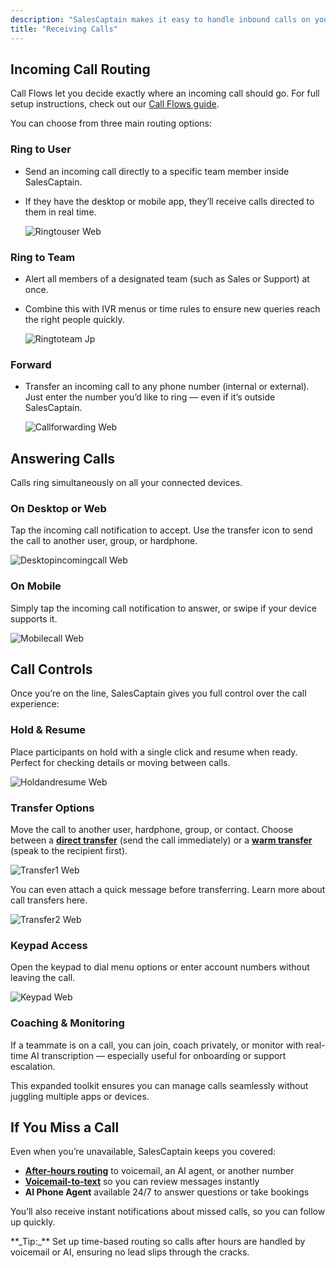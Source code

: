 ```yaml
---
description: "SalesCaptain makes it easy to handle inbound calls on your business numbers, whether you’re on desktop, mobile, or the web. Every incoming call follows your custom call flow, so customers always reach the right person or team without delays."
title: "Receiving Calls"
---
```


## Incoming Call Routing

Call Flows let you decide exactly where an incoming call should go. For full setup instructions, check out our [Call Flows guide](Core-Features/Calls/Call-Flows/Creating-Call-Flows).

You can choose from three main routing options:

### Ring to User

- Send an incoming call directly to a specific team member inside SalesCaptain. 
- If they have the desktop or mobile app, they’ll receive calls directed to them in real time.

  ![Ringtouser Web](/images/ringtouser.webp)

### Ring to Team

- Alert all members of a designated team (such as Sales or Support) at once.
- Combine this with IVR menus or time rules to ensure new queries reach the right people quickly.

  ![Ringtoteam Jp](/images/ringtoteam.jpg)

### Forward

- Transfer an incoming call to any phone number (internal or external). Just enter the number you’d like to ring — even if it’s outside SalesCaptain.

  ![Callforwarding Web](/images/callforwarding.webp)

## Answering Calls

Calls ring simultaneously on all your connected devices.

### On Desktop or Web

Tap the incoming call notification to accept. Use the transfer icon to send the call to another user, group, or hardphone.

![Desktopincomingcall Web](/images/desktopincomingcall.webp)

### On Mobile

Simply tap the incoming call notification to answer, or swipe if your device supports it.

![Mobilecall Web](/images/mobilecall.webp)

## Call Controls

Once you’re on the line, SalesCaptain gives you full control over the call experience:

### Hold & Resume

Place participants on hold with a single click and resume when ready. Perfect for checking details or moving between calls.

![Holdandresume Web](/images/holdandresume.webp)

### Transfer Options

Move the call to another user, hardphone, group, or contact. Choose between a [**direct transfer**](Core-Features/Calls/Call-Transfers/Direct-Transfers) (send the call immediately) or a [**warm transfer**](Core-Features/Calls/Call-Transfers/Warm-Transfers) (speak to the recipient first).

![Transfer1 Web](/images/transfer1.webp)

You can even attach a quick message before transferring. Learn more about call transfers here.

![Transfer2 Web](/images/transfer2.webp)

### Keypad Access

Open the keypad to dial menu options or enter account numbers without leaving the call.

![Keypad Web](/images/keypad.webp)

### Coaching & Monitoring

If a teammate is on a call, you can join, coach privately, or monitor with real-time AI transcription — especially useful for onboarding or support escalation.

This expanded toolkit ensures you can manage calls seamlessly without juggling multiple apps or devices.

## If You Miss a Call

Even when you’re unavailable, SalesCaptain keeps you covered:

- [**After-hours routing**](https://salescaptain-42c66529.mintlify.app/Core-Features/Calls/Call-Flows/After-Hours-Routing) to voicemail, an AI agent, or another number
- [**Voicemail-to-text**](Core-Features/Calls/Call-Flows/Voicemail) so you can review messages instantly
- **AI Phone Agent** available 24/7 to answer questions or take bookings

You’ll also receive instant notifications about missed calls, so you can follow up quickly.

<Info>
  **_Tip:_** Set up time-based routing so calls after hours are handled by voicemail or AI, ensuring no lead slips through the cracks.
</Info>
